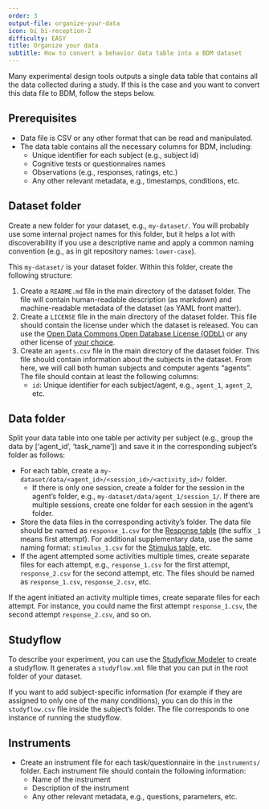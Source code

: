 ```yaml
---
order: 3
output-file: organize-your-data
icon: bi bi-reception-2
difficulty: EASY
title: Organize your data
subtitle: How to convert a behavior data table into a BDM dataset
---
```


Many experimental design tools outputs a single data table that contains all the data collected during a study. If this is the case and you want to convert this data file to BDM, follow the steps below.

## Prerequisites
- Data file is CSV or any other format that can be read and manipulated.
- The data table contains all the necessary columns for BDM, including:
  - Unique identifier for each subject (e.g., subject id)
  - Cognitive tests or questionnaires names
  - Observations (e.g., responses, ratings, etc.)
  - Any other relevant metadata, e.g., timestamps, conditions, etc.


## Dataset folder

Create a new folder for your dataset, e.g., `my-dataset/`. You will probably use some internal project names for this folder, but it helps a lot with discoverability if you use a descriptive name and apply a common naming convention (e.g., as in git repository names: `lower-case`).

This `my-dataset/` is your dataset folder. Within this folder, create the following structure:

1. Create a `README.md` file in the main directory of the dataset folder. The file will contain human-readable description (as markdown) and machine-readable metadata of the dataset (as YAML front matter).
2. Create a `LICENSE` file in the main directory of the dataset folder. This file should contain the license under which the dataset is released. You can use the [Open Data Commons Open Database License (ODbL)](https://opendatacommons.org/licenses/odbl/) or any other license of [your choice](https://choosealicense.com/).
3. Create an `agents.csv` file in the main directory of the dataset folder. This file should contain information about the subjects in the dataset. From here, we will call both human subjects and computer agents "agents". The file should contain at least the following columns:
    - `id`: Unique identifier for each subject/agent, e.g., `agent_1`, `agent_2`, etc.

## Data folder

Split your data table into one table per activity per subject (e.g., group the data by ['agent_id', 'task_name']) and save it in the corresponding subject's folder as follows:

- For each table, create a `my-dataset/data/<agent_id>/<session_id>/<activity_id>/` folder.
  - If there is only one session, create a folder for the session in the agent's folder, e.g., `my-dataset/data/agent_1/session_1/`. If there are multiple sessions, create one folder for each session in the agent's folder.
- Store the data files in the corresponding activity's folder. The data file should be named as `response_1.csv` for the [Response table](#) (the suffix `_1` means first attempt). For additional supplementary data,  use the same naming format: `stimulus_1.csv` for the [Stimulus table](#), etc.
- If the agent attempted some activities multiple times, create separate files for each attempt, e.g., `response_1.csv` for the first attempt, `response_2.csv` for the second attempt, etc. The files should be named as `response_1.csv`, `response_2.csv`, etc.

If the agent initiated an activity multiple times, create separate files for each attempt. For instance, you could name the first attempt `response_1.csv`, the second attempt `response_2.csv`, and so on.


## Studyflow
To describe your experiment, you can use the [Studyflow Modeler](https://behaverse.org/studyflow-modeler) to create a studyflow. It generates a `studyflow.xml` file that you can put in the root folder of your dataset.

:::{.callout-note appearance="simple"}
If you want to add subject-specific information (for example if they are assigned to only one of the many conditions), you can do this in the `studyflow.csv` file inside the subject's folder. The file corresponds to one instance of running the studyflow.
:::

## Instruments
- Create an instrument file for each task/questionnaire in the `instruments/` folder. Each instrument file should contain the following information:
    - Name of the instrument
    - Description of the instrument
    - Any other relevant metadata, e.g., questions, parameters, etc.
